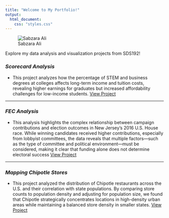 ```yaml
---
title: "Welcome to My Portfolio!"
output:
  html_document:
    css: "styles.css"
---
```


![Sabzara Ali](my.figure.png)

Explore my data analysis and visualization projects from SDS192!

### ***Scorecard Analysis***

-   This project analyzes how the percentage of STEM and business degrees at colleges affects long-term income and tuition costs, revealing higher earnings for graduates but increased affordability challenges for low-income students. [View Project](projects/project-1-sabzara-alex/scorecard_analysis.qmd)

------------------------------------------------------------------------

### ***FEC Analysis***

-   This analysis highlights the complex relationship between campaign contributions and election outcomes in New Jersey’s 2016 U.S. House race. While winning candidates received higher contributions, especially from lobbyist committees, the data reveals that multiple factors—such as the type of committee and political environment—must be considered, making it clear that funding alone does not determine electoral success [View Project](projects/project-2-fec-sabzara-alex/fec-analysis.qmd)

------------------------------------------------------------------------

### ***Mapping Chipotle Stores***

-   This project analyzed the distribution of Chipotle restaurants across the U.S. and their correlation with state populations. By comparing store counts to population density and adjusting for population size, we found that Chipotle strategically concentrates locations in high-density urban areas while maintaining a balanced store density in smaller states. [View Project](projects/project-3-mapping-sabzara-tabitha/mapping.qmd)
